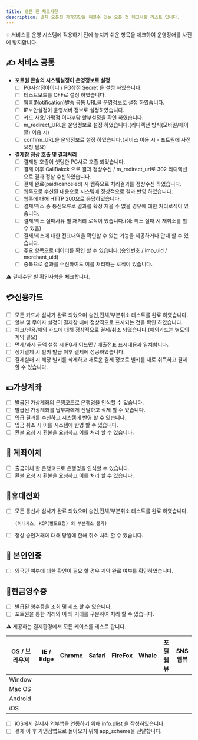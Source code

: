 ```yaml
---
title: 오픈 전 체크사항
description: 결제 오픈전 자가진단을 해볼수 있는 오픈 전 체크사항 리스트 입니다.
---
```




💡 서비스를 운영 시스템에 적용하기 전에 놓치기 쉬운 항목을 체크하여 운영장애를 사전에 방지합니다.

## ✍️ 서비스 공통

* **포트원 콘솔의 시스템설정이 운영정보로 설정**
  * [ ] PG사상점아이디 / PG상점 Secret 을 설정 하였습니다.
  * [ ] 테스트모드를 OFF로 설정 하였습니다.
  * [ ] 웹훅(Notification)발송 공통 URL을 운영정보로 설정 하였습니다.
  * [ ] IP보안설정이 운영서버 정보로 설정하였습니다.
  * [ ] 카드 사용/가맹점 이자부담 할부설정을 확인 하였습니다.
  * [ ] m\_redirect\_URL을 운영정보로 설정 하였습니다.(리디렉션 방식(모바일/페이팔) 이용 시)
  * [ ] confirm\_URL을 운영정보로 설정 하였습니다.(서비스 이용 시 - 포트원에 사전 요청 필요)
* **결제창 정상 호출 및 결과처리**
  * [ ] 결제창 호출이 셋팅한 PG사로 호출 되었습니다.
  * [ ] 결제 이후 CallBakck 으로 결과 정상수신 / m\_redirect\_url로 302 리디렉션으로 결과 정상 수신하였습니다.
  * [ ] 결제 완료(paid/canceled) 시 웹훅으로 처리결과를 정상수신 하였습니다.
  * [ ] 웹훅으로 수신된 내용으로 시스템에 정상적으로 결과 반영 하였습니다.
  * [ ] 웹훅에 대해 HTTP 200으로 응답하였습니다.
  * [ ] 결제/취소 중 통신오류로 결과를 확정 지을 수 없을 경우에 대한 처리로직이 있습니다.
  * [ ] 결제/취소 실패사유 별 재처리 로직이 있습니다.(예: 취소 실패 시 재취소를 할 수 있음)
  * [ ] 결제/취소에 대한 전표내역을 확인할 수 있는 기능을 제공하거나 안내 할 수 있습니다.
  * [ ] 주요 항목으로 데이터를 확인 할 수 있습니다.(승인번호 / imp\_uid / merchant\_uid)
  * [ ] 중복으로 결과를 수신하여도 이를 처리하는 로직이 있습니다.

⚠️ 결제수단 별 확인사항을 체크합니다.

## 💳신용카드

* [ ] 모든 카드사 심사가 완료 되었으며 승인,전체/부분취소 테스트를 완료 하였습니다.
* [ ] 할부 및 무이자 설정이 결제창 내에 정상적으로 표시되는 것을 확인 하였습니다.
* [ ] 체크/신용/해외 카드에 대해 정상적으로 결제/취소 되었습니다.(해외카드는 별도의 계약 필요)
* [ ] 면세/과세 금액 설정 시 PG사 어드민 / 매출전표 표시내용과 일치합니다.
* [ ] 정기결제 시 빌키 발급 이후 결제에 성공하였습니다.
* [ ] 결제실패 시 해당 빌키를 삭제하고 새로운 결제 정보로 빌키를 새로 취득하고 결제 할 수 있습니다.

## 💵가상계좌

* [ ] 발급된 가상계좌의 은행코드로 은행명을 인식할 수 있습니다.
* [ ] 발급된 가상계좌를 납부자에게 전달하고 삭제 할 수 있습니다.
* [ ] 입급 결과를 수신하고 시스템에 반영 할 수 있습니다.
* [ ] 입금 취소 시 이를 시스템에 반영 할 수 있습니다.
* [ ] 환불 요청 시 환불을 요청하고 이를 처리 할 수 있습니다.

## 💸 계좌이체

* [ ] 출금이체 한 은행코드로 은행명을 인식할 수 있습니다.
* [ ] 환불 요청 시 환불을 요청하고 이를 처리 할 수 있습니다.

## 📱휴대전화

*   [ ] 모든 통신사 심사가 완료 되었으며 승인,전체/부분취소 테스트를 완료 하였습니다.

    ```
    (이니시스, KCP(별도요청) 외 부분취소 불가)
    ```
* [ ] 정상 승인거래에 대해 당월에 한해 취소 처리 할 수 있습니다.

## 🙋 본인인증

* [ ] 외국인 여부에 대한 확인이 필요 할 경우 계약 완료 여부를 확인하였습니다.

## 🧾현금영수증

* [ ] 발급된 영수증을 조회 및 취소 할 수 있습니다.
* [ ] 포트원을 통한 거래와 이 외 거래를 구분하여 처리 할 수 있습니다.

⚠️ 제공하는 결제환경에서 모든 케이스를 테스트 합니다.

| OS / 브라우져 | IE / Edge | Chrome | Safari | FireFox | Whale | 포털 웹뷰 | SNS 웹뷰 |
| --------- | --------- | ------ | ------ | ------- | ----- | ----- | ------ |
| Window    |           |        |        |         |       |       |        |
| Mac OS    |           |        |        |         |       |       |        |
| Android   |           |        |        |         |       |       |        |
| iOS       |           |        |        |         |       |       |        |

* [ ] iOS에서 결제사 외부앱을 연동하기 위해 info.plist 을 작성하였습니다.
* [ ] 결제 이 후 가맹점앱으로 돌아오기 위해 app\_scheme을 전달합니다.
